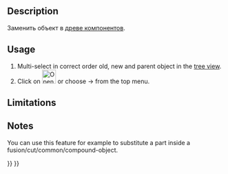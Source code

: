 <languages/>
{{Docnav
|[[OpenSCAD_ColorCodeShape|Color Code Shape]]
|[[OpenSCAD_RemoveSubtree|Remove Subtree]]
|[[OpenSCAD_Workbench|OpenSCAD]]
|IconL=OpenSCAD_ColorCodeShape.svg
|IconR=OpenSCAD_RemoveSubtree.svg
|IconC=Workbench_OpenSCAD.svg
}}

<div class="mw-translate-fuzzy">
{{GuiCommand/ru
|Name=OpenSCAD ReplaceObject‏‎ 
|Name/ru=OpenSCAD ReplaceObject‏‎ 
|MenuLocation=OpenSCAD → Заменить объект
|Workbenches=[[OpenSCAD_Workbench/ru|OpenSCAD]]
|Shortcut=нет
|SeeAlso=---
}}
</div>

==Description== 

<div class="mw-translate-fuzzy">
Заменить объект в [[tree view/ru|древе компонентов]].
</div>

==Usage== 

# Multi-select in correct order old, new and parent object in the [[Tree_view|tree view]].
# Click on [[Image:OpenSCAD_ReplaceObject.svg|32px]] or choose {{KEY| OpenSCAD}}  →  {{KEY|[[Image:OpenSCAD_ReplaceObject.svg|32px]] Replace Object}} from the top menu.

==Limitations==


==Notes== 

You can use this feature for example to substitute a part inside a fusion/cut/common/compound-object.


{{Docnav
|[[OpenSCAD_ColorCodeShape|Color Code Shape]]
|[[OpenSCAD_RemoveSubtree|Remove Subtree]]
|[[OpenSCAD_Workbench|OpenSCAD]]
|IconL=OpenSCAD_ColorCodeShape.svg
|IconR=OpenSCAD_RemoveSubtree.svg
|IconC=Workbench_OpenSCAD.svg
}}

{{OpenSCAD_Tools_navi{{#translation:}}}}
{{Userdocnavi{{#translation:}}}}